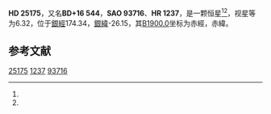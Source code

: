 {{Starbox begin
| name = HD 25175
}}
{{Starbox observe
| epoch = [[J2000.0|J2000.0]]
| constell = {{星座名待查}}<ref name=SIMBAD>{{cite web
 | url=http://simbad.u-strasbg.fr/simbad/sim-id?Ident=HR+1237
 | title=Pulsating variable Star
 | publisher=Centre de Données astronomiques de Strasbourg
 | work=SIMBAD
 | accessdate=2012-07-13
 | archive-date=2016-03-17
 | archive-url=https://web.archive.org/web/20160317112248/http://simbad.u-strasbg.fr/simbad/sim-id?Ident=HR+1237
 | dead-url=no
 }}</ref><ref name=DATA>{{cite web
 | url=http://vizier.u-strasbg.fr/viz-bin/VizieR-5?-out.add=.&-source=5050&-corr=PK=HR&-out.max=9999&HR=1237
 | title=VizieR Detailed Page
 | accessdate=2012-07-13
 | archive-date=2016-03-04
 | archive-url=https://web.archive.org/web/20160304234029/http://vizier.u-strasbg.fr/viz-bin/VizieR-5?-out.add=.&-source=5050&-corr=PK=HR&-out.max=9999&HR=1237
 | dead-url=no
 }}</ref>
| 星官 = 
| ra = {{RA|4|0|36.9}}<ref name=SIMBAD /><ref name=DATA />
| dec = {{DEC|+17|17|48}}<ref name=SIMBAD /><ref name=DATA />
| appmag_v = 6.32<ref name=SIMBAD /><ref name=DATA />
}}
{{Starbox character
| class = A0V<ref name=SIMBAD /><ref name=DATA />
| b-v = 0.06<ref name=SIMBAD /><ref name=DATA />
| u-b = 0.01<ref name=SIMBAD /><ref name=DATA />
| r-i = <ref name=SIMBAD /><ref name=DATA />
| variable = 
}}
{{Starbox astrometry
| radial_v = 0.01
| prop_mo_ra = 29
| parallax = 
| p_error = 
}}
{{Starbox catalog
| names =BD+16 544，[[SAO星表|SAO]] 93716，[[HD星表|HD]] 25175，[[HR星表|HR]] 1237}}
{{Starbox reference |Simbad=HR+1237}}
{{Starbox end}}

'''HD 25175'''，又名'''BD+16 544'''，'''SAO 93716'''、'''HR 1237'''，是一颗恒星<ref name=SIMBAD /><ref name=DATA />，视星等为6.32，位于[[銀道座標系|銀經]]174.34，[[銀道座標系|銀緯]]-26.15，其[[B1900.0|B1900.0]]坐标为赤經{{RA|3|54|54}}，赤緯{{DEC|+17|-26.15|52}}。

== 参考文献 ==
{{reflist}}

{{star-stub}}

[[Category:HD和HDE天體|25175]]
[[Category:HR天體|1237]]
[[Category:SAO天體|93716]]